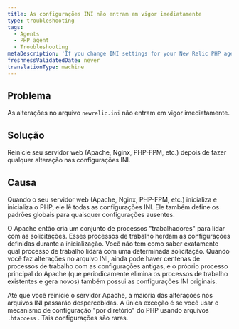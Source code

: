 ```yaml
---
title: As configurações INI não entram em vigor imediatamente
type: troubleshooting
tags:
  - Agents
  - PHP agent
  - Troubleshooting
metaDescription: 'If you change INI settings for your New Relic PHP agent, restart your web server to ensure the new settings take effect properly.'
freshnessValidatedDate: never
translationType: machine
---
```


## Problema

As alterações no arquivo `newrelic.ini` não entram em vigor imediatamente.

## Solução

Reinicie seu servidor web (Apache, Nginx, PHP-FPM, etc.) depois de fazer qualquer alteração nas configurações INI.

## Causa

Quando o seu servidor web (Apache, Nginx, PHP-FPM, etc.) inicializa e inicializa o PHP, ele lê todas as configurações INI. Ele também define os padrões globais para quaisquer configurações ausentes.

O Apache então cria um conjunto de processos "trabalhadores" para lidar com as solicitações. Esses processos de trabalho herdam as configurações definidas durante a inicialização. Você não tem como saber exatamente qual processo de trabalho lidará com uma determinada solicitação. Quando você faz alterações no arquivo INI, ainda pode haver centenas de processos de trabalho com as configurações antigas, e o próprio processo principal do Apache (que periodicamente elimina os processos de trabalho existentes e gera novos) também possui as configurações INI originais.

Até que você reinicie o servidor Apache, a maioria das alterações nos arquivos INI passarão despercebidas. A única exceção é se você usar o mecanismo de configuração "por diretório" do PHP usando arquivos `.htaccess` . Tais configurações são raras.
